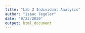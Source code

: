 ```yaml
---
title: "Lab 3 Individual Analysis"
author: "Isaac Tegeler"
date: "9/22/2020"
output: html_document
---
```


